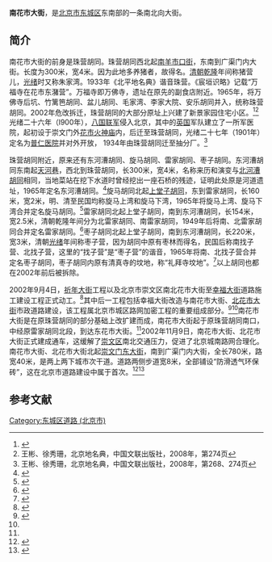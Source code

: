 {{Infobox China Road
|路牌类型 = Beijing
|道路方向 = NS
|中文道路名称 = 南花市大街
|道路名称拼音 = NANHUASHI DAJIE
|图片 =
|图片说明 = 
|道路属性 = 城市次干道
|道路总长度 = 
|车速限制 = 
|行车线数量 = 两上两下四机动车道
|所在地区 = [[北京市|北京市]][[东城区_(北京市)|东城区]]
|起点 =[[广渠门内大街|广渠门内大街]]
|终点 =[[东花市大街|东花市大街]]
|路段主要建筑 =
}}

'''南花市大街'''，是[[北京市|北京市]][[东城区_(北京市)|东城区]]东南部的一条南北向大街。

==简介==
南花市大街的前身是珠营胡同。珠营胡同西北起[[北羊市口街|南羊市口街]]，东南到广渠门内大街。长度为300米，宽4米。因为此地多养猪者，故得名。[[清朝|清朝]][[乾隆|乾隆]]年间称猪营儿，[[光绪|光绪]]时又称朱家湾。1933年《北平地名典》谐音珠营。《宸垣识略》记载“万福寺在花市东潴营”。万福寺即万佛寺，遗址在原先的副食店附近。1965年，将万佛寺后坑、竹篱笆胡同、盆儿胡同、毛家湾、李家大院、安乐胡同并入，统称珠营胡同。2002年危改拆迁，珠营胡同的大部分原址上兴建了新景家园住宅小区。<ref>{{Cite web |url=http://www.bjdclib.com/subdb/laneculture/lane/200907/t20090716_10251.html |title=珠营胡同，东华流韵，2009-07-16 |accessdate=2016-12-16 |archive-date=2018-09-29 |archive-url=https://web.archive.org/web/20180929113312/http://www.bjdclib.com/subdb/laneculture/lane/200907/t20090716_10251.html |dead-url=no }}</ref><ref>王彬、徐秀珊，北京地名典，中国文联出版社，2008年，第274页</ref>光绪二十六年（l900年），[[八国联军|八国联军]]侵入北京，其中的[[英国|英国]]军队建立了一所军医院，起初设于崇文门外[[花市火神庙|花市火神庙]]内，后迁至珠营胡同，光绪二十七年（1901年）定名为[[北京市普仁医院|普仁医院]]并对外开放， 1934年由珠营胡同迁至抽分厂。<ref>王彬、徐秀珊，北京地名典，中国文联出版社，2008年，第268、274页</ref>

珠营胡同附近，原来还有东河漕胡同、旋马胡同、雷家胡同、枣子胡同。东河漕胡同东南起[[天河巷|天河巷]]，西北到珠营胡同，长300米，宽4米，名称来历和演变与[[北河漕胡同|北河漕胡同]]相同，当地菜站在挖下水道时曾经挖出一座石桥的残迹，证明此处原是河道遗址，1965年定名东河漕胡同。<ref>{{Cite web |url=http://www.bjdclib.com/subdb/laneculture/lane/200907/t20090716_10247.html |title=东河漕胡同，东华流韵，2009-07-16 |accessdate=2016-12-16 |archive-date=2018-09-29 |archive-url=https://web.archive.org/web/20180929112836/http://www.bjdclib.com/subdb/laneculture/lane/200907/t20090716_10247.html |dead-url=no }}</ref>旋马胡同北起[[上堂子胡同|上堂子胡同]]，东到雷家胡同，长160米，宽2米，明、清至民国均称旋马上湾和旋马下湾，1965年将旋马上湾、旋马下湾合并定名旋马胡同。<ref>{{Cite web |url=http://www.bjdclib.com/subdb/laneculture/lane/200907/t20090716_10259.html |title=旋马胡同，东华流韵，2009-07-16 |accessdate=2016-12-16 |archive-date=2018-09-29 |archive-url=https://web.archive.org/web/20180929112025/http://www.bjdclib.com/subdb/laneculture/lane/200907/t20090716_10259.html |dead-url=no }}</ref>雷家胡同北起上堂子胡同，南到东河漕胡同，长154米，宽2.5米，清朝乾隆年间分为北雷家胡同、南雷家胡同，1949年后将南、北雷家胡同合并定名雷家胡同。<ref>{{Cite web |url=http://www.bjdclib.com/subdb/laneculture/lane/200907/t20090716_10258.html |title=雷家胡同，东华流韵，2009-07-16 |accessdate=2016-12-16 |archive-date=2018-09-29 |archive-url=https://web.archive.org/web/20180929113809/http://www.bjdclib.com/subdb/laneculture/lane/200907/t20090716_10258.html |dead-url=no }}</ref>枣子胡同北起上堂子胡同，南到东河漕胡同，长220米，宽3米，清朝[[光绪|光绪]]年间称枣子营，因为胡同中原有枣林而得名，民国后称南找子营、北找子营，这里的“找子营”是“枣子营”的谐音，1965年将南、北找子营合并定名枣子胡同，枣子胡同内原有清真寺的坟地，称“礼拜寺坟地”。<ref>{{Cite web |url=http://www.bjdclib.com/subdb/laneculture/lane/200907/t20090716_10255.html |title=枣子胡同，东华流韵，2009-07-16 |accessdate=2016-12-16 |archive-date=2018-09-29 |archive-url=https://web.archive.org/web/20180929114826/http://www.bjdclib.com/subdb/laneculture/lane/200907/t20090716_10255.html |dead-url=no }}</ref>以上胡同也都在2002年前后被拆除。

2002年9月4日，[[祈年大街|祈年大街]]工程以及北京市崇文区南北花市大街至[[幸福大街_(北京)|幸福大街]]道路施工建设工程正式动工。<ref name=nfw>{{Cite web |url=http://www.southcn.com/news/china/jhnews/200209050266.htm |title=“发愁路”变幸福路 京城两项道路建设昨动工，南方网，2002-09-05 |accessdate=2016-12-16 |archive-date=2016-12-22 |archive-url=https://web.archive.org/web/20161222043513/http://www.southcn.com/news/china/jhnews/200209050266.htm |dead-url=no }}</ref>其中后一工程包括幸福大街改造与南花市大街、[[北花市大街|北花市大街]]市政道路建设，该工程属北京市城区路网加密工程的重要组成部分。<ref>{{Cite web |url=http://news.sina.com.cn/c/2003-04-19/07221005743.shtml |title=幸福大街昨日通车，新浪，2003-04-19 |accessdate=2016-12-16 |archive-date=2016-12-20 |archive-url=https://web.archive.org/web/20161220174045/http://news.sina.com.cn/c/2003-04-19/07221005743.shtml |dead-url=no }}</ref><ref name=nfw/>南花市大街是在原珠营胡同的部分基础上改扩建而成，南花市大街起于原珠营胡同南口，中经原雷家胡同北段，到达东花市大街。<ref name=nfw/>2002年11月9日，南花市大街、北花市大街正式建成通车，这缓解了[[崇文区|崇文区]]南北交通压力，促进了北京城南路网合理化。南花市大街、北花市大街北起[[崇文门东大街|崇文门东大街]]，南到广渠门内大街，全长780米，路宽40米，是两上两下城市次干道。道路两侧步道宽8米，全部铺设“防滑透气环保砖”，这在北京市道路建设中属于首次。<ref>{{Cite web |url=http://news.sina.com.cn/s/2002-11-11/1358803875.html |title=缓解南城交通压力 南北花市大街通车，新浪，2002-11-11 |accessdate=2016-12-16 |archive-date=2018-09-30 |archive-url=https://web.archive.org/web/20180930021427/http://news.sina.com.cn/s/2002-11-11/1358803875.html |dead-url=no }}</ref><ref>{{Cite web |url=http://news.sohu.com/96/23/news204232396.shtml |title=南北花市大街昨天通车，搜狐，2002-11-10 |accessdate=2016-12-16 |archive-date=2018-10-08 |archive-url=https://web.archive.org/web/20181008030942/http://news.sohu.com/96/23/news204232396.shtml |dead-url=no }}</ref>

==参考文献==
{{reflist}}

[[Category:东城区道路_(北京市)|Category:东城区道路 (北京市)]]